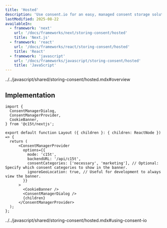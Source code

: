 ```yaml
---
title: 'Hosted'
description: 'Use consent.io for an easy, managed consent storage solution with minimal setup'
lastModified: 2025-08-22
availableIn:
  - framework: 'next'
    url: '/docs/frameworks/next/storing-consent/hosted'
    title: 'Next.js'
  - framework: 'react'
    url: '/docs/frameworks/react/storing-consent/hosted'
    title: 'React'
  - framework: 'javascript'
    url: '/docs/frameworks/javascript/storing-consent/hosted'
    title: 'JavaScript'
---
```


<include>../../javascript/shared/storing-consent/hosted.mdx#overview</include>

## Implementation 

```tsx title="app/layout.tsx"
import { 
  ConsentManagerDialog,
  ConsentManagerProvider,
  CookieBanner,
} from '@c15t/nextjs';

export default function Layout ({ children }: { children: ReactNode }) => {
  return (
      <ConsentManagerProvider
        options={{
          mode: 'c15t',
          backendURL: '/api/c15t',
          consentCategories: ['necessary', 'marketing'], // Optional: Specify which consent categories to show in the banner.
          ignoreGeoLocation: true, // Useful for development to always view the banner.
        }}
      >
        <CookieBanner />
        <ConsentManagerDialog />   
        {children}
      </ConsentManagerProvider>
  );
};
```

<include>../../javascript/shared/storing-consent/hosted.mdx#using-consent-io</include>